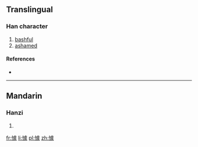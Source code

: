 ==Translingual==

===Han character===
{{Han char|rn=61|rad=心|as=13|sn=16|four=9103<sub>2</sub>|canj=心卜心人 (PYPO)}}

# [[bashful]]
# [[ashamed]]

====References====
* {{Han ref|kx=0405.160|dkj=11324|dj=0745.260|hdz=42360.140|uh=61C5|ud=25029|bh=E979|bd=59769}}

----

==Mandarin==

===Hanzi===
{{cmn-hanzi|pin=[[qú]] ([[qu2]])|wg=[[ch'ü2|ch'ü<sup>2</sup>]]}}

# {{defn|Mandarin|sort=心13}}

[[fr:懅]]
[[li:懅]]
[[pl:懅]]
[[zh:懅]]